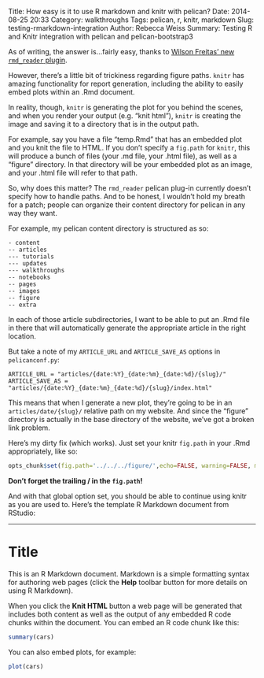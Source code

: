 Title: How easy is it to use R markdown and knitr with pelican?
Date: 2014-08-25 20:33
Category: walkthroughs
Tags: pelican, r, knitr, markdown
Slug: testing-rmarkdown-integration
Author: Rebecca Weiss
Summary: Testing R and Knitr integration with pelican and pelican-bootstrap3

[wilsonfreitas]: https://github.com/getpelican/pelican-plugins/pull/265

As of writing, the answer is...fairly easy, thanks to [Wilson Freitas' new `rmd_reader` plugin][wilsonfreitas].

However, there's a little bit of trickiness regarding figure paths.  `knitr` has amazing functionality for report generation, including the ability to easily embed plots within an .Rmd document.  

In reality, though, `knitr` is generating the plot for you behind the scenes, and when you render your output (e.g. "knit html"), `knitr` is creating the image and saving it to a directory that is in the output path.  

For example, say you have a file "temp.Rmd" that has an embedded plot and you knit the file to HTML.  If you don't specify a `fig.path` for `knitr`, this will produce a bunch of files (your .md file, your .html file), as well as a "figure" directory.  In that directory will be your embedded plot as an image, and your .html file will refer to that path.

So, why does this matter?  The `rmd_reader` pelican plug-in currently doesn't specify how to handle paths.  And to be honest, I wouldn't hold my breath for a patch; people can organize their content directory for pelican in any way they want.

For example, my pelican content directory is structured as so:

```
- content
-- articles
--- tutorials
--- updates
--- walkthroughs
-- notebooks
-- pages
-- images
-- figure
-- extra
```

In each of those article subdirectories, I want to be able to put an .Rmd file in there that will automatically generate the appropriate article in the right location.

But take a note of my `ARTICLE_URL` and `ARTICLE_SAVE_AS` options in `pelicanconf.py`:

```
ARTICLE_URL = "articles/{date:%Y}_{date:%m}_{date:%d}/{slug}/"
ARTICLE_SAVE_AS = "articles/{date:%Y}_{date:%m}_{date:%d}/{slug}/index.html"
```

This means that when I generate a new plot, they're going to be in an `articles/date/{slug}/` relative path on my website.  And since the "figure" directory is actually in the base directory of the website, we've got a broken link problem. 

Here's my dirty fix (which works).  Just set your knitr `fig.path` in your .Rmd appropriately, like so:

```r
opts_chunk$set(fig.path='../../../figure/',echo=FALSE, warning=FALSE, message=FALSE)
```

**Don't forget the trailing / in the `fig.path`!**

And with that global option set, you should be able to continue using knitr as you are used to.  Here's the template R Markdown document from RStudio:

* * *

Title
========================================================

This is an R Markdown document. Markdown is a simple formatting syntax for authoring web pages (click the **Help** toolbar button for more details on using R Markdown).

When you click the **Knit HTML** button a web page will be generated that includes both content as well as the output of any embedded R code chunks within the document. You can embed an R code chunk like this:

```r
summary(cars)
```

You can also embed plots, for example:

```r

plot(cars)
```

